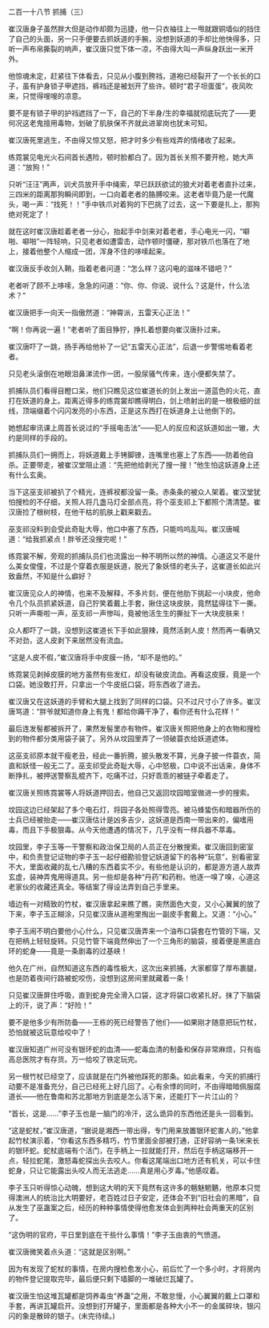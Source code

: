 

二百一十八节 抓捕（三）

崔汉唐身子虽然胖大但是动作却颇为迅捷，他一只衣袖往上一甩就跟铜墙似的挡住了自己的头面，另一只手便要去抓妖道的手腕，没想到妖道的手却比他快得多，只听一声布帛撕裂的响声，崔汉唐只觉下体一凉，不由得大叫一声纵身跃出一米开外。

他惊魂未定，赶紧往下体看去，只见从小腹到胯裆，道袍已经裂开了一个长长的口子，虽有护身锁子甲遮挡，裤裆还是被划开了些许。顿时“君子坦蛋蛋”，夜风吹来，只觉得嗖嗖的凉意。

要不是有锁子甲的护裆遮挡了一下，自己的下半身/生的幸福就彻底玩完了――更何况这老鬼擅用毒物，划破了肌肤保不齐就此进翠岗也犹未可知。

崔汉唐死里逃生，不由得又惊又怒，把才时多少有些戏弄的情绪收了起来。

练霓裳见电光火石间首长遇险，顿时脸都白了。因为首长关照不要开枪，她大声道：“放狗！”

只听“汪汪”两声，训犬员放开手中绳索，早已跃跃欲试的狼犬对着老者直扑过来，三四米的距离那狗瞬间即到，一口向着老者的胳膊咬来。这老者毕竟乃是一代魔头，喝一声：“找死！！”手中铁爪对着狗的下巴挑了过去，这一下要是扎上，那狗绝对死定了！

就在这时崔汉唐趁着老者一分心，抬起手中剑来对着老者，手心电光一闪，“噼啪、噼啪”一阵轻响，只见老者如遭雷击，动作顿时僵硬，那对铁爪也落在了地上，接着他整个人缩成一团，浑身不住的哆嗦起来。

崔汉唐反手收剑入鞘，指着老者问道：“怎么样？这闪电的滋味不错吧？”

老者听了顾不上哆嗦，急急的问道：“你、你、你说、说什么？这是什，什么法术？”

崔汉唐把手一向天一指傲然道：“神霄派，五雷天心正法！”

“啊！你再说一遍！”老者听了面目狰狞，挣扎着想要向崔汉唐扑过来。

崔汉唐吓了一跳，扬手再给他补了一记“五雷天心正法”，后退一步警惕地看着老者。

只见老头滚倒在地眼泪鼻涕流作一团，一股尿骚气传来，连小便都失禁了。

抓捕队员们看得目瞪口呆，他们只瞧见这位崔道长的剑上发出一道蓝色的火花，直打在妖道的身上。距离近得多的练霓裳却瞧得明白，剑上喷射出的是一根极细的丝线，顶端缀着个闪闪发亮的小东西，正是这东西打在妖道身上让他倒下的。

她想起审讯课上周首长说过的“手摇电击法”――犯人的反应和这妖道如出一辙，大约是同样的手段的。

抓捕队员们一拥而上，将妖道戴上手铐脚镣，连嘴里也塞上了东西――防着他自杀。正要带走，被崔汉堂阻止道：“先把他给剥光了搜一搜！”他生怕这妖道身上还有什么玄奥。

当下这巫支祁被扒了个精光，连裤衩都没留一条。赤条条的被众人架着。崔汉堂犹怕搜检的不仔细，关照人将几盏马灯全部点亮，将个巫支祁上下都照个清清楚。崔汉唐捡了根树枝，在他干枯的肌肤上戳来戳去。

巫支祁没料到会受此奇耻大辱，他口中塞了东西，只能呜呜乱叫。崔汉唐喊道：“给我抓紧点！胖爷还没搜完呢！”

练霓裳不解，旁观的抓捕队员们也流露出一种不明所以然的神情。心道这又不是什么美女俊僮，不过是个穿着衣服是妖道，脱光了象妖怪的老头子，这崔道长如此兴致盎然，不知是什么癖好？

崔汉唐见众人的神情，也来不及解释，不多片刻，便在他肋下挑起一小块皮，他命令几个队员抓紧妖道，自己狞笑着戴上手套，揪住这块皮肤，竟然猛得往下一撕。只听一声嘶啦一声，巫支祁一声惨叫，竟被他活生生的撕扯下一大块皮肤来！

众人都吓了一跳，没想到这崔道长下手如此狠辣，竟然活剥人皮！然而再一看确又不对劲，这人皮剥下来居然没有流血。

“这是人皮不假，”崔汉唐将手中皮膜一扬，“却不是他的。”

练霓裳见剥掉皮膜的地方虽然有些发红，却没有破皮流血。再看这皮膜，竟是一个口袋。她没敢打开，只拿出一个牛皮纸口袋，将东西收了进去。

崔汉唐又在这妖道的手臂和大腿上找到了同样的口袋。只不过尺寸小了许多。崔汉唐骂道：“胖爷就知道你身上有鬼！都给你薅干净了，看你还有什么花样！”

最后连发髻都被拆开了，果然发髻里亦有物件。崔汉唐关照把他身上的衣物和搜检到的物件都分类用袋子装了。另外从坟园里弄了一领破蓑衣给妖道遮体。

这巫支祁原本就干瘦老丑，经此一番折腾，披头散发不算，光身子披一件蓑衣，简直和妖怪一般无二了。巫支祁受此奇耻大辱，心中怒极，口中说不出话来，身体不断挣扎，被押送警察乱棍齐下，吃痛不过，只好乖乖的被链子牵着走了。

崔汉唐关照练霓裳等人将妖道押回去，他自己又返回坟园暗室做进一步的搜索。

坟园这边已经架起了多个电石灯，将园子各处照得雪亮。被马蜂蛰伤和暗器所伤的士兵已经被抬走――崔汉唐估计是凶多吉少，这妖道是西南一带出来的，偏嗜用毒，而且下手极狠毒。从今天他遭遇的情况下，几乎没有一样兵器不萃毒。

坟园里，李子玉等一干警察和政治保卫局的人员正在分散搜索。崔汉唐回到密室中，和负责登记证物的李子玉一起仔细勘验登记妖道留下的各种“玩意”，别看密室不大，里面收藏的乱七八糟的东西着实不少。有些他是认识的，都是游方道人故弄玄虚，装神弄鬼用得道具。另一些却是各种“丹药”和药粉。他逐一嗅了嗅，心道这老家伙的收藏还真全。等结案了得设法弄到自己手里来。

墙边有一对精致的竹杖，崔汉唐拿起来瞧了瞧，突然面色大变，又小心翼翼的放了下来，李子玉正糊涂，只见崔汉唐从道袍里掏出一副皮手套戴上。又道：“小心。”

李子玉闹不明白要他小心什么，只见崔汉唐弄来一个油布口袋套在竹管的下端，又在把柄上轻轻旋转。只见竹管下端竟然伸出了一个三角形的脑袋，接着便是黑底白环的蛇身――竟是一条剧毒的过基峡！

他久在广州，自然知道这东西的毒性极大，这次出来抓捕，大家都穿了厚布裹腿，也是防着夜间行路被蛇咬伤，没想到这房间里就藏着一条！

只见崔汉唐屏住呼吸，直到蛇身完全滑入口袋，这才将袋口收紧扎好。抹了下脑袋上的汗，说了声：“好险！”

要不是他多少有所防备――王栋的死已经警告了他们――如果刚才随意把玩竹杖，恐怕就被这玩意给咬中了！

崔汉唐知道广州可没有银环蛇的血清――蛇毒血清的制备和保存非常麻烦，只有临高总医院才有存货。万一给咬了铁定玩完。

另一根竹杖已经空了，应该就是在门外被他踩死的那条。如此看来，今天的抓捕行动要不是准备充分，自己已经死上好几回了。心有余悸的同时，不由得暗暗佩服腐道长――他在鲁南和苏北那地方到底是怎么活下来，还能打下一片江山的？

“首长，这是……”李子玉也是一脑门的冷汗，这么诡异的东西他还是头一回看到。

“这是蛇杖，”崔汉唐道，“据说是湘西一带出得，专门用来放置银环蛇害人的。”他拿起竹杖演示着，“你看这东西多精巧，竹节里面全部被打通，正好容纳一条1米来长的银环蛇。蛇杖底端有个活门，在手柄上一拉就能打开，然后在手柄这端移开一点，轻拉蛇尾，激怒毒蛇探出头去咬人。你看这尾端出口地方还有机关，可以卡住蛇身，只让它能露出头咬人而无法逃走……真是用心歹毒。”他感叹着。

李子玉只听得惊心动魄，想到这大明的天下竟然有这许多的魑魅魍魉，他原本只觉得澳洲人的统治比大明要好，老百姓过日子安定，还体会不到“旧社会的黑暗”，自从发生了巫蛊案之后，经历的种种事情使得他愈发体会到两种社会两重天的区别了。

“这伪明的官府，平日里到底在干些什么事情！”李子玉由衷的气愤道。

崔汉唐微笑着点头道：“这就是区别啊。”

因为有发现了蛇杖的事情，在房内搜检愈发小心，前后忙了一个多小时，才将房内的物件登记提取完毕，最后便只剩下墙脚的一堆破烂瓦罐了。

崔汉唐生怕这堆瓦罐都是饲养毒虫“养蛊”之用，不敢怠慢，小心翼翼的戴上口罩和手套，再讲瓦罐启开。没想到打开罐子，里面都是各种大小不一的金属碎块，银闪闪的象是散碎的银子。(未完待续。)

